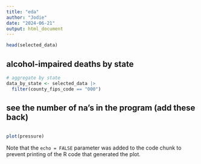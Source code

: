 ```yaml
---
title: "eda"
author: "Jodie"
date: "2024-06-21"
output: html_document
---
```


```r
head(selected_data)
```

## alcohol-impaired deaths by state

```r
# aggregate by state 
data_by_state <- selected_data |>
  filter(county_fips_code == "000")
```

## see the number of na's in the program (add these back)

```r
```

```r
plot(pressure)
```

Note that the `echo = FALSE` parameter was added to the code chunk to prevent printing of the R code that generated the plot.
